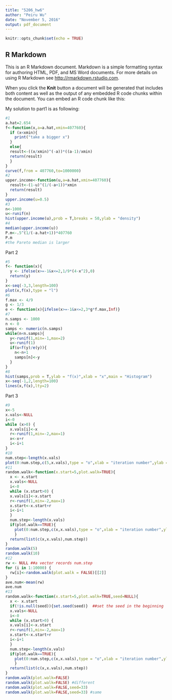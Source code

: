 ```yaml
---
title: "5206_hw6"
author: "Peiru Wu"
date: "November 5, 2016"
output: pdf_document
---
```


```r
knitr::opts_chunk$set(echo = TRUE)
```

## R Markdown

This is an R Markdown document. Markdown is a simple formatting syntax for authoring HTML, PDF, and MS Word documents. For more details on using R Markdown see <http://rmarkdown.rstudio.com>.

When you click the **Knit** button a document will be generated that includes both content as well as the output of any embedded R code chunks within the document. You can embed an R code chunk like this:


My solution to part1 is as following:
```r
#1
a.hat=2.654
f<-function(x,a=a.hat,xmin=407760){
  if (x<xmin){
    print("take a bigger x")
  }
  else{
  result<-((x/xmin)^(-a))*((a-1)/xmin)
  return(result)
  }
}
curve(f,from = 407760,to=1000000)
#2
upper.income<-function(u,a=a.hat,xmin=407760){
  result<-(1-u)^(1/(-a+1))*xmin
  return(result)
}
upper.income(u=0.5)
#3
n<-1000
u<-runif(n)
hist(upper.income(u),prob = T,breaks = 50,ylab = "density")
#4
median(upper.income(u))
P.m<-.5^(1/(-a.hat+1))*407760
P.m
#the Pareto median is larger
```
Part 2
```r
#5
f<- function(x){
  y <- ifelse(x>=-1&x<=2,1/9*(4-x^2),0)
  return(y)
}
x<-seq(-3,3,length=100)
plot(x,f(x),type = "l")
#6
f.max <- 4/9
g <- 1/3
e <- function(x){ifelse(x>=-1&x<=2,3*g*f.max,Inf)}
#7
n.samps <- 1000
n <- 0
samps <- numeric(n.samps)
while(n<n.samps){
  y<-runif(1,min=-1,max=2)
  u<-runif(1)
  if(u<f(y)/e(y)){
    n<-n+1
    samps[n]<-y
  }
}
#8
hist(samps,prob = T,ylab = "f(x)",xlab = "x",main = "Histogram")
x<-seq(-1,2,length=100)
lines(x,f(x),lty=2)
```
Part 3
```r
#9
x<-5
x.vals<-NULL
i<-0
while (x>0) {
  x.vals[i]<-x
  r<-runif(1,min=-2,max=1)
  x<-x+r
  i<-i+1
}
#10
num.step<-length(x.vals)
plot(0:num.step,c(5,x.vals),type = "o",xlab = "iteration number",ylab = "random walk value",main = "random walk")
#11
random.walk<-function(x.start=5,plot.walk=TRUE){
  x <- x.start
  x.vals<-NULL
  i<-0
  while (x.start>0) {
  x.vals[i]<-x.start
  r<-runif(1,min=-2,max=1)
  x.start<-x.start+r
  i<-i+1
  }
  num.step<-length(x.vals)
  if(plot.walk==TRUE){
    plot(0:num.step,c(x,x.vals),type = "o",xlab = "iteration number",ylab = "random walk value",main = "random walk")
    }
  return(list(c(x,x.vals),num.step))
}
random.walk(5)
random.walk(10)
#12
rw <- NULL ##a vector records num.step 
for (i in 1:10000) {
  rw[i]<-random.walk(plot.walk = FALSE)[[2]]
}
ave.num<-mean(rw)
ave.num
#13
random.walk<-function(x.start=5,plot.walk=TRUE,seed=NULL){
  x <- x.start
  if(!is.null(seed)){set.seed(seed)}  ##set the seed in the beginning
  x.vals<-NULL
  i<-0
  while (x.start>0) {
  x.vals[i]<-x.start
  r<-runif(1,min=-2,max=1)
  x.start<-x.start+r
  i<-i+1
  }
  num.step<-length(x.vals)
  if(plot.walk==TRUE){
    plot(0:num.step,c(x,x.vals),type = "o",xlab = "iteration number",ylab = "random walk value",main = "random walk")
    }
  return(list(c(x,x.vals),num.step))
}
random.walk(plot.walk=FALSE)
random.walk(plot.walk=FALSE) #different
random.walk(plot.walk=FALSE,seed=33)
random.walk(plot.walk=FALSE,seed=33) #same
```







